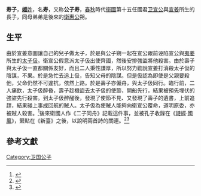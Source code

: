 '''寿子'''{{BD||？|前701年||catIdx=J}}，[[姬姓|'''姬'''姓]]，名'''寿'''，又称'''公子寿'''，[[春秋时期|春秋]]時代[[衞國|衞國]]第十五任國君[[卫宣公|卫宣公]]與[[宣姜|宣姜]]所生的長子，同母弟弟是後來的[[衛惠公|衛惠公]]朔。
==生平==
由於宣姜意圖讓自己的兒子做太子，於是與公子朔一起在宣公跟前诬陷宣公與[[夷姜|夷姜]]所生的[[太子伋|太子伋]]。衛宣公假意派太子伋出使齊國，然後安排強盜將他殺害。由於壽子與太子伋一直都關係友好，而且二人秉性謙厚，所以努力勸說宣姜打消殺太子伋的陰謀，不果。於是急忙去追上伋，告知父母的陰謀。但是伋認為即使是父親要殺他，父命仍然不可違抗，依然上路。於是壽子亦僱舟，與太子伋同行。臨行前，二人痛飲，太子伋醉昏，壽子趁機盜去太子伋的使節，開船先行，結果被預先埋伏的強盜先行殺害。到太子伋醉醒後，發現了使節不見、又發現了壽子的遺書，上前追趕，結果碰上事成回航的賊人。太子伋為使賊人能夠向衛宣公覆命，道明原委，亦被賊人殺害。<ref>{{cite wikisource|wslanguage=zh|wslink=春秋左氏傳/桓公#桓公十六年|title=《春秋左氏傳·桓公·桓公十六年》}}</ref>後來衛國人作《二子同舟》記載這件事，並被孔子收錄在《[[詩經|詩經]]·[[國風|國風]]》，緊貼在《新臺》之後，以說明兩首詩的關連。<ref>{{cite wikisource|wslanguage=zh|wslink=詩經/新臺|title=《詩經·國風·邶風·新臺》}}</ref><ref>{{cite wikisource|wslanguage=zh|wslink=詩經/二子乘舟|title=《詩經·國風·邶風·二子乘舟》}}</ref>

==參考文獻==
{{reflist}}

[[Category:卫国公子|Category:卫国公子]]